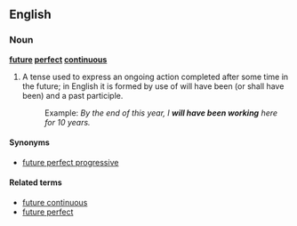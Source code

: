==English==

===Noun===
'''[[future]] [[perfect]] [[continuous]]'''

# {{grammar}} A tense used to express an ongoing action completed after some time in the future; in English it is formed by use of will have been (or shall have been) and a past participle.
#:Example: ''By the end of this year, I '''will have been working''' here for 10 years.''

====Synonyms====
*[[future perfect progressive]]

====Related terms====
*[[future continuous]]
*[[future perfect]]